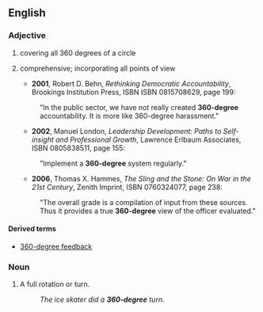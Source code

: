 ==English==

===Adjective===
{{en-adj|-}}

# covering all 360 degrees of a circle
# {{by extension}} comprehensive; incorporating all points of view
#*'''2001''', Robert D. Behn, ''Rethinking Democratic Accountability'', Brookings Institution Press, ISBN ISBN 0815708629, page 199:
#:"In the public sector, we have not really created '''360-degree''' accountability.  It is more like 360-degree harassment."
#*'''2002''', Manuel London, ''Leadership Development: Paths to Self-insight and Professional Growth'', Lawrence Erlbaum Associates, ISBN 0805838511, page 155:
#:"Implement a '''360-degree''' system regularly."
#*'''2006''', Thomas X. Hammes, ''The Sling and the Stone: On War in the 21st Century'', Zenith Imprint, ISBN 0760324077, page 238:
#:"The overall grade is a compilation of input from these sources.  Thus it provides a true '''360-degree''' view of the officer evaluated."

====Derived terms====
*[[360-degree feedback]]

===Noun===
{{en-noun|sg=[[360]]-[[degree]]}}

# {{rfv-sense}} A full rotation or turn.
#: ''The ice skater did a '''360-degree''' turn.''